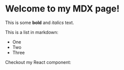 
# Welcome to my MDX page!
 
This is some **bold** and _italics_ text.
 
This is a list in markdown:
 
- One
- Two
- Three
 
Checkout my React component:
 
<BannerCard />
<CategoriesProductsList/>
